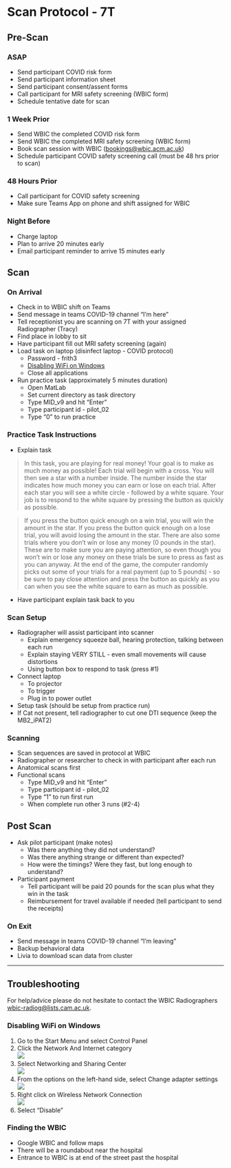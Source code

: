 # Scan Protocol - 7T {#scan-protocol}

## Pre-Scan

### ASAP

-   Send participant COVID risk form
-   Send participant information sheet
-   Send participant consent/assent forms
-   Call participant for MRI safety screening (WBIC form)
-   Schedule tentative date for scan

### 1 Week Prior

-   Send WBIC the completed COVID risk form
-   Send WBIC the completed MRI safety screening (WBIC form)
-   Book scan session with WBIC ([bookings\@wbic.acm.ac.uk](mailto:bookings@wbic.acm.ac.uk){.email})
-   Schedule participant COVID safety screening call (must be 48 hrs prior to scan)

### 48 Hours Prior

-   Call participant for COVID safety screening
-   Make sure Teams App on phone and shift assigned for WBIC

### Night Before

-   Charge laptop
-   Plan to arrive 20 minutes early
-   Email participant reminder to arrive 15 minutes early

## Scan

### On Arrival

-   Check in to WBIC shift on Teams
-   Send message in teams COVID-19 channel "I'm here"
-   Tell receptionist you are scanning on 7T with your assigned Radiographer (Tracy)
-   Find place in lobby to sit
-   Have participant fill out MRI safety screening (again)
-   Load task on laptop (disinfect laptop - COVID protocol)
    -   Password - frith3
    -   [Disabling WiFi on Windows]
    -   Close all applications
-   Run practice task (approximately 5 minutes duration)
    -   Open MatLab
    -   Set current directory as task directory
    -   Type MID\_v9 and hit "Enter"
    -   Type participant id - pilot\_02
    -   Type "0" to run practice

### Practice Task Instructions

-   Explain task

> In this task, you are playing for real money! Your goal is to make as much money as possible! Each trial will begin with a cross. You will then see a star with a number inside. The number inside the star indicates how much money you can earn or lose on each trial. After each star you will see a white circle - followed by a white square. Your job is to respond to the white square by pressing the button as quickly as possible.

> If you press the button quick enough on a win trial, you will win the amount in the star. If you press the button quick enough on a lose trial, you will avoid losing the amount in the star. There are also some trials where you don't win or lose any money (0 pounds in the star). These are to make sure you are paying attention, so even though you won't win or lose any money on these trials be sure to press as fast as you can anyway. At the end of the game, the computer randomly picks out some of your trials for a real payment (up to 5 pounds) - so be sure to pay close attention and press the button as quickly as you can when you see the white square to earn as much as possible.

-   Have participant explain task back to you

### Scan Setup

-   Radiographer will assist participant into scanner
    -   Explain emergency squeeze ball, hearing protection, talking between each run
    -   Explain staying VERY STILL - even small movements will cause distortions
    -   Using button box to respond to task (press \#1)
-   Connect laptop
    -   To projector
    -   To trigger
    -   Plug in to power outlet
-   Setup task (should be setup from practice run)
-   If Cat not present, tell radiographer to cut one DTI sequence (keep the MB2\_iPAT2)

### Scanning

-   Scan sequences are saved in protocol at WBIC
-   Radiographer or researcher to check in with participant after each run
-   Anatomical scans first
-   Functional scans
    -   Type MID\_v9 and hit "Enter"
    -   Type participant id - pilot\_02
    -   Type "1" to run first run
    -   When complete run other 3 runs (\#2-4)

## Post Scan

-   Ask pilot participant (make notes)
    -   Was there anything they did not understand?
    -   Was there anything strange or different than expected?
    -   How were the timings? Were they fast, but long enough to understand?
-   Participant payment
    -   Tell participant will be paid 20 pounds for the scan plus what they win in the task
    -   Reimbursement for travel available if needed (tell participant to send the receipts)

### On Exit

-   Send message in teams COVID-19 channel "I'm leaving"
-   Backup behavioral data
-   Livia to download scan data from cluster

------------------------------------------------------------------------

## Troubleshooting

For help/advice please do not hesitate to contact the WBIC Radiographers [wbic-radiog\@lists.cam.ac.uk](mailto:wbic-radiog@lists.cam.ac.uk){.email}.

### Disabling WiFi on Windows

1.  Go to the Start Menu and select Control Panel
2.  Click the Network And Internet category\
    ![](images/scan_protocol/1.jpg)
3.  Select Networking and Sharing Center\
    ![](images/scan_protocol/2.jpg)
4.  From the options on the left-hand side, select Change adapter settings\
    ![](images/scan_protocol/3.jpg)
5.  Right click on Wireless Network Connection\
    ![](images/scan_protocol/4.jpg)
6.  Select "Disable"

### Finding the WBIC

-   Google WBIC and follow maps
-   There will be a roundabout near the hospital
-   Entrance to WBIC is at end of the street past the hospital
